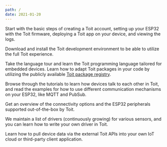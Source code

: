 ```yaml
---
path: /
date: 2021-01-20
---
```


<Title>Documentation</Title>

<Boxes>
<Box title="Quick start guide" to="/getstarted/quick_start">

Start with the basic steps of creating a Toit account, setting up your ESP32 with
the Toit firmware, deploying a Toit app on your device, and viewing the logs.

</Box>

<Box title="Installation" to="/getstarted/install">

Download and install the Toit development environment to be able to utilize the full Toit experience.

</Box>

<Box title="Language guide" to="/language/language">

Take the language tour and learn the Toit programming language tailored for embedded devices.
Learn how to adapt Toit packages in your code by utilizing the publicly available [Toit package registry](https://pkg.toit.io).

</Box>
<Box title="Tutorials" to="/tutorials">

Browse through the tutorials to learn how devices talk to each other in Toit,
and read the examples for how to use different communication mechanisms on your ESP32, like MQTT and PubSub.

</Box>
<Box title="Hardware" to="/hardware">

Get an overview of the connectivity options and the ESP32 peripherals supported out-of-the-box by Toit.

We maintain a list of drivers (continuously growing) for various sensors, and you can learn how to write your own driver in Toit.

</Box>

<Box title="API" to="/apis/api">

Learn how to pull device data via the external Toit APIs into your own IoT cloud or third-party client application.

</Box>
</Boxes>
